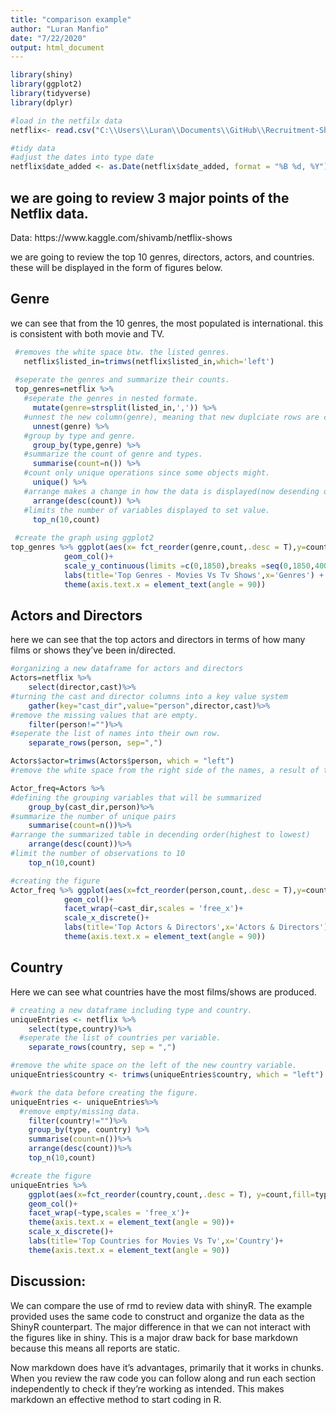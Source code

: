 ```yaml
---
title: "comparison example"
author: "Luran Manfio"
date: "7/22/2020"
output: html_document
---
```


```r
library(shiny)
library(ggplot2)
library(tidyverse)
library(dplyr)
```

```r
#load in the netfilx data 
netflix<- read.csv("C:\\Users\\Luran\\Documents\\GitHub\\Recruitment-ShinyR\\Kaggle\\netflix_titles.csv")

```

```r
#tidy data 
#adjust the dates into type date 
netflix$date_added <- as.Date(netflix$date_added, format = "%B %d, %Y")


```
## we are going to review 3 major points of the Netflix data. 

Data: https://www.kaggle.com/shivamb/netflix-shows 

we are going to review the top 10 genres, directors, actors, and countries. these will be displayed in the form of figures below.

## Genre

we can see that from the 10 genres, the most populated is international. this is consistent with both movie and TV.
```r
 #removes the white space btw. the listed genres.
   netflix$listed_in=trimws(netflix$listed_in,which='left')
        
 #seperate the genres and summarize their counts. 
 top_genres=netflix %>% 
   #seperate the genres in nested formate.
     mutate(genre=strsplit(listed_in,',')) %>%   
   #unnest the new column(genre), meaning that new duplciate rows are created.
     unnest(genre) %>%       
   #group by type and genre.
     group_by(type,genre) %>%        
   #summarize the count of genre and types.
     summarise(count=n()) %>%        
   #count only unique operations since some objects might.
     unique() %>%     
   #arrange makes a change in how the data is displayed(now desending order).
     arrange(desc(count)) %>%
   #limits the number of variables displayed to set value.
     top_n(10,count)
    
 #create the graph using ggplot2
top_genres %>% ggplot(aes(x= fct_reorder(genre,count,.desc = T),y=count,fill=type))+
            geom_col()+
            scale_y_continuous(limits =c(0,1850),breaks =seq(0,1850,400))+
            labs(title='Top Genres - Movies Vs Tv Shows',x='Genres') +
            theme(axis.text.x = element_text(angle = 90))
```


## Actors and Directors

here we can see that the top actors and directors in terms of how many films or shows they've been in/directed. 
```r

#organizing a new dataframe for actors and directors 
Actors=netflix %>%
    select(director,cast)%>%
#turning the cast and director columns into a key value system
    gather(key="cast_dir",value="person",director,cast)%>%      
#remove the missing values that are empty.
    filter(person!="")%>%       
#seperate the list of names into their own row.
    separate_rows(person, sep=",")      

Actors$actor=trimws(Actors$person, which = "left")      
#remove the white space from the right side of the names, a result of the seperate_rows.

Actor_freq=Actors %>%
#defining the grouping variables that will be summarized 
    group_by(cast_dir,person)%>%        
#summarize the number of unique pairs 
    summarise(count=n())%>%         
#arrange the summarized table in decending order(highest to lowest)
    arrange(desc(count))%>%         
#limit the number of observations to 10
    top_n(10,count)         

#creating the figure
Actor_freq %>% ggplot(aes(x=fct_reorder(person,count,.desc = T),y=count,fill=cast_dir))+
            geom_col()+
            facet_wrap(~cast_dir,scales = 'free_x')+
            scale_x_discrete()+
            labs(title='Top Actors & Directors',x='Actors & Directors')+
            theme(axis.text.x = element_text(angle = 90))

```

## Country

Here we can see what countries have the most films/shows are produced. 

```r

# creating a new dataframe including type and country.
uniqueEntries <- netflix %>%
    select(type,country)%>%
  #seperate the list of countries per variable.
    separate_rows(country, sep = ",")

#remove the white space on the left of the new country variable. 
uniqueEntries$country <- trimws(uniqueEntries$country, which = "left")

#work the data before creating the figure.
uniqueEntries <- uniqueEntries%>%
  #remove empty/missing data.
    filter(country!="")%>%
    group_by(type, country) %>%
    summarise(count=n())%>%
    arrange(desc(count))%>%
    top_n(10,count)

#create the figure
uniqueEntries %>%
    ggplot(aes(x=fct_reorder(country,count,.desc = T), y=count,fill=type))+
    geom_col()+
    facet_wrap(~type,scales = 'free_x')+
    theme(axis.text.x = element_text(angle = 90))+
    scale_x_discrete()+
    labs(title='Top Countries for Movies Vs Tv',x='Country')+
    theme(axis.text.x = element_text(angle = 90))
```


## Discussion:

We can compare the use of rmd to review data with shinyR. The example provided uses the same code to construct and organize the data as the ShinyR counterpart. The major difference in that we can not interact with the figures like in shiny. This is a major draw back for base markdown because this means all reports are static.

Now markdown does have it's advantages, primarily that it works in chunks. When you review the raw code you can follow along and run each section independently to check if they're working as intended. This makes markdown an effective method to start coding in R.